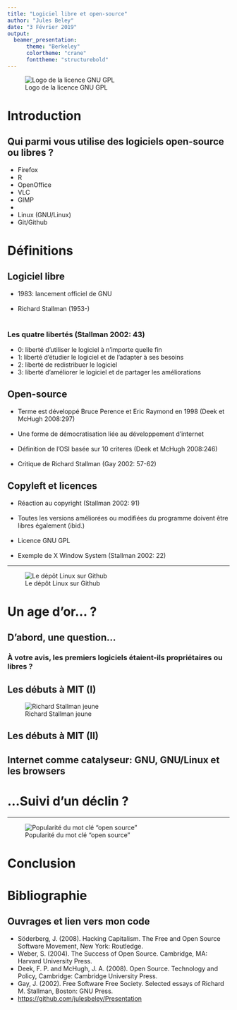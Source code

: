 ```yaml
---
title: "Logiciel libre et open-source"
author: "Jules Beley"
date: "3 Février 2019"
output: 
  beamer_presentation:
      theme: "Berkeley"
      colortheme: "crane"
      fonttheme: "structurebold"
---
```

![Logo de la licence GNU GPL](https://upload.wikimedia.org/wikipedia/commons/thumb/9/93/GPLv3_Logo.svg/1200px-GPLv3_Logo.svg.png)

# Introduction

## Qui parmi vous utilise des logiciels open-source ou libres ?

- Firefox
- R
- OpenOffice 
- VLC 
- GIMP
- \LaTeX    
\
- Linux (GNU/Linux)
- Git/Github

# Définitions
## Logiciel libre

- 1983: lancement officiel de GNU   
\
- Richard Stallman (1953-)   
\

### Les quatre libertés (Stallman 2002: 43)
- 0: liberté d’utiliser le logiciel à n’importe quelle fin
- 1: liberté d’étudier le logiciel et de l’adapter à ses besoins
- 2: liberté de redistribuer le logiciel
- 3: liberté d’améliorer le logiciel et de partager les améliorations

## Open-source

- Terme est développé Bruce Perence et Eric Raymond en 1998 (Deek et McHugh 2008:297)    
\
- Une forme de démocratisation liée au développement d'internet   
\
- Définition de l'OSI basée sur 10 criteres (Deek et McHugh 2008:246)   
\
- Critique de Richard Stallman (Gay 2002: 57-62)

## Copyleft et licences

- Réaction au copyright (Stallman 2002: 91)   
\
- Toutes les versions améliorées ou modifiées du programme doivent être libres également (ibid.)    
\
- Licence GNU GPL   
\
- Exemple de X Window System (Stallman 2002: 22)

***

![Le dépôt Linux sur Github](./Linux.png)

# Un age d'or... ?

## D'abord, une question...
### À votre avis, les premiers logiciels étaient-ils propriétaires ou libres ?

## Les débuts à MIT (I)
![Richard Stallman jeune](./Stallman.jpg)

## Les débuts à MIT (II)
## Internet comme catalyseur: GNU, GNU/Linux et les browsers
# ...Suivi d'un déclin ?
***
![Popularité du mot clé "open source"](./Trends.png)

# Conclusion
# Bibliographie
## Ouvrages et lien vers mon code
- Söderberg, J. (2008). Hacking Capitalism. The Free and Open Source Software Movement, New York: Routledge. 
- Weber, S. (2004). The Success of Open Source. Cambridge, MA: Harvard University Press.
- Deek, F. P. and McHugh, J. A. (2008). Open Source. Technology and Policy, Cambridge: Cambridge University Press.
- Gay, J. (2002). Free Software Free Society. Selected essays of Richard M. Stallman, Boston: GNU Press.
- <https://github.com/julesbeley/Presentation>
